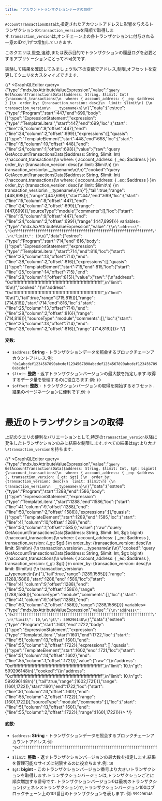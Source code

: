 ```yaml
---
title: "アカウントトランザクションデータの取得"
---
```









`AccountTransactionsData`は,指定されたアカウントアドレスに影響を与えるトランザクションの`transaction_version`を降順で取得します.`transaction_version`は,オンチェーン上の各トランザクションに付与される一意のIDで,1ずつ増加していきます.

このクエリは,監査,追跡,または表示目的でトランザクションの履歴ログを必要とするアプリケーションにとって不可欠です.

<Aside type="note">
  実験して結果を確認してみましょう!以下の変数でアドレス,制限,オフセットを変更してクエリをカスタマイズできます.
</Aside>

{/* <GraphQLEditor query={"type":"mdxJsxAttributeValueExpression","value":"`query GetAccountTransactionsData($address: String, $limit: Int) {\naccount_transactions(\n  where: { account_address: { _eq: $address } }\n  order_by: {transaction_version: desc}\n  limit: $limit\n) {\n  transaction_version\n  __typename\n}\n}`","data":{"estree":{"type":"Program","start":447,"end":699,"body":[{"type":"ExpressionStatement","expression":{"type":"TemplateLiteral","start":447,"end":699,"loc":{"start":{"line":15,"column":9,"offset":447},"end":{"line":24,"column":2,"offset":699}},"expressions":[],"quasis":[{"type":"TemplateElement","start":448,"end":698,"loc":{"start":{"line":15,"column":10,"offset":448},"end":{"line":24,"column":1,"offset":698}},"value":{"raw":"query GetAccountTransactionsData($address: String, $limit: Int) {\naccount_transactions(\n  where: { account_address: { _eq: $address } }\n  order_by: {transaction_version: desc}\n  limit: $limit\n) {\n  transaction_version\n  __typename\n}\n}","cooked":"query GetAccountTransactionsData($address: String, $limit: Int) {\naccount_transactions(\n  where: { account_address: { _eq: $address } }\n  order_by: {transaction_version: desc}\n  limit: $limit\n) {\n  transaction_version\n  __typename\n}\n}"},"tail":true,"range":[448,698]}],"range":[447,699]},"start":447,"end":699,"loc":{"start":{"line":15,"column":9,"offset":447},"end":{"line":24,"column":2,"offset":699}},"range":[447,699]}],"sourceType":"module","comments":[],"loc":{"start":{"line":15,"column":9,"offset":447},"end":{"line":24,"column":2,"offset":699}},"range":[447,699]}}} variables={"type":"mdxJsxAttributeValueExpression","value":"`{\n\"address\": \"0xffffffffffffffffffffffffffffffffffffffffffffffffffffffffffffffff\",\n\"limit\": 10\n}`","data":{"estree":{"type":"Program","start":714,"end":816,"body":[{"type":"ExpressionStatement","expression":{"type":"TemplateLiteral","start":714,"end":816,"loc":{"start":{"line":25,"column":13,"offset":714},"end":{"line":28,"column":2,"offset":816}},"expressions":[],"quasis":[{"type":"TemplateElement","start":715,"end":815,"loc":{"start":{"line":25,"column":14,"offset":715},"end":{"line":28,"column":1,"offset":815}},"value":{"raw":"{\n\"address\": \"0xffffffffffffffffffffffffffffffffffffffffffffffffffffffffffffffff\",\n\"limit\": 10\n}","cooked":"{\n\"address\": \"0xffffffffffffffffffffffffffffffffffffffffffffffffffffffffffffffff\",\n\"limit\": 10\n}"},"tail":true,"range":[715,815]}],"range":[714,816]},"start":714,"end":816,"loc":{"start":{"line":25,"column":13,"offset":714},"end":{"line":28,"column":2,"offset":816}},"range":[714,816]}],"sourceType":"module","comments":[],"loc":{"start":{"line":25,"column":13,"offset":714},"end":{"line":28,"column":2,"offset":816}},"range":[714,816]}}}></GraphQLEditor> */}

#### 変数:

- `$address`: **String** - トランザクションデータを照会するブロックチェーンアカウントアドレス.例: `"0x1abcdef1234567890abcdef1234567890abcdef1234567890abcdef1234567890abcdef"`
- `$limit`: **整数** - 返すトランザクションバージョンの最大数を指定します.取得するデータ量を管理するのに役立ちます.例: `10`
- `$offset`: **整数** - トランザクションバージョンの取得を開始するオフセット.結果のページネーションに便利です.例: `0`

<br />

# 最近のトランザクションの取得

上記のクエリの便利なバリエーションとして,特定の`transaction_version`以降に発生したトランザクションのみに結果を制限します.すべての結果は`$gt`より大きい`transaction_version`を持ちます.

{/* <GraphQLEditor query={"type":"mdxJsxAttributeValueExpression","value":"`query GetAccountTransactionsData($address: String, $limit: Int, $gt: bigint) {\naccount_transactions(\n  where: { account_address: { _eq: $address }, transaction_version: {_gt: $gt} }\n  order_by: {transaction_version: desc}\n  limit: $limit\n) {\n  transaction_version\n  __typename\n}\n}`","data":{"estree":{"type":"Program","start":1288,"end":1586,"body":[{"type":"ExpressionStatement","expression":{"type":"TemplateLiteral","start":1288,"end":1586,"loc":{"start":{"line":41,"column":9,"offset":1288},"end":{"line":50,"column":2,"offset":1586}},"expressions":[],"quasis":[{"type":"TemplateElement","start":1289,"end":1585,"loc":{"start":{"line":41,"column":10,"offset":1289},"end":{"line":50,"column":1,"offset":1585}},"value":{"raw":"query GetAccountTransactionsData($address: String, $limit: Int, $gt: bigint) {\naccount_transactions(\n  where: { account_address: { _eq: $address }, transaction_version: {_gt: $gt} }\n  order_by: {transaction_version: desc}\n  limit: $limit\n) {\n  transaction_version\n  __typename\n}\n}","cooked":"query GetAccountTransactionsData($address: String, $limit: Int, $gt: bigint) {\naccount_transactions(\n  where: { account_address: { _eq: $address }, transaction_version: {_gt: $gt} }\n  order_by: {transaction_version: desc}\n  limit: $limit\n) {\n  transaction_version\n  __typename\n}\n}"},"tail":true,"range":[1289,1585]}],"range":[1288,1586]},"start":1288,"end":1586,"loc":{"start":{"line":41,"column":9,"offset":1288},"end":{"line":50,"column":2,"offset":1586}},"range":[1288,1586]}],"sourceType":"module","comments":[],"loc":{"start":{"line":41,"column":9,"offset":1288},"end":{"line":50,"column":2,"offset":1586}},"range":[1288,1586]}}} variables={"type":"mdxJsxAttributeValueExpression","value":"`{\n\"address\": \"0xffffffffffffffffffffffffffffffffffffffffffffffffffffffffffffffff\",\n\"limit\": 10,\n\"gt\": 599296148\n}`","data":{"estree":{"type":"Program","start":1601,"end":1722,"body":[{"type":"ExpressionStatement","expression":{"type":"TemplateLiteral","start":1601,"end":1722,"loc":{"start":{"line":51,"column":13,"offset":1601},"end":{"line":55,"column":2,"offset":1722}},"expressions":[],"quasis":[{"type":"TemplateElement","start":1602,"end":1721,"loc":{"start":{"line":51,"column":14,"offset":1602},"end":{"line":55,"column":1,"offset":1721}},"value":{"raw":"{\n\"address\": \"0xffffffffffffffffffffffffffffffffffffffffffffffffffffffffffffffff\",\n\"limit\": 10,\n\"gt\": 599296148\n}","cooked":"{\n\"address\": \"0xffffffffffffffffffffffffffffffffffffffffffffffffffffffffffffffff\",\n\"limit\": 10,\n\"gt\": 599296148\n}"},"tail":true,"range":[1602,1721]}],"range":[1601,1722]},"start":1601,"end":1722,"loc":{"start":{"line":51,"column":13,"offset":1601},"end":{"line":55,"column":2,"offset":1722}},"range":[1601,1722]}],"sourceType":"module","comments":[],"loc":{"start":{"line":51,"column":13,"offset":1601},"end":{"line":55,"column":2,"offset":1722}},"range":[1601,1722]}}}></GraphQLEditor> */}

#### 変数:

- `$address`: **String** - トランザクションデータを照会するブロックチェーンアカウントアドレス.例: `"0xffffffffffffffffffffffffffffffffffffffffffffffffffffffffffffffff"`
- `$limit`: **整数** - 返すトランザクションバージョンの最大数を指定します.結果を管理可能なサイズに制限するのに役立ちます.例: `10`
- `$gt`: **bigint** - このトランザクションバージョン番号より大きいトランザクションを取得します.トランザクションバージョンは,トランザクションごとに順次増加する番号です.
  トランザクションバージョン0は最初のトランザクション(ジェネシストランザクション)で,トランザクションバージョン100はブロックチェーン上の101番目のトランザクションを表します.
  例: `599296148`
